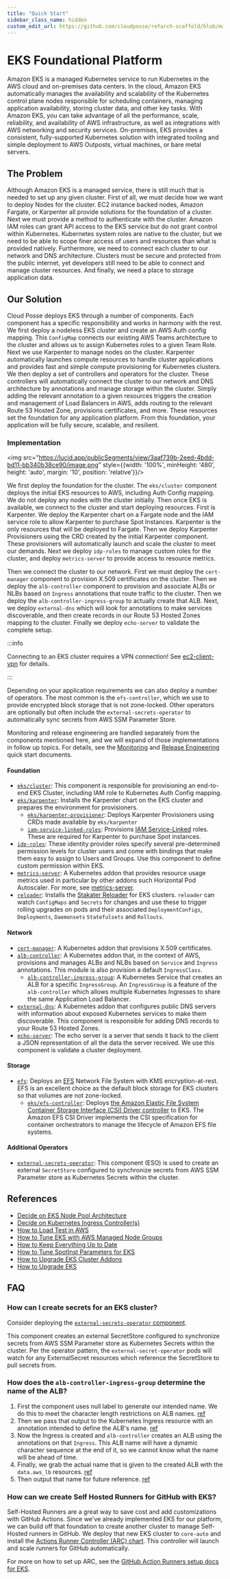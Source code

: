 ```yaml
---
title: "Quick Start"
sidebar_class_name: hidden
custom_edit_url: https://github.com/cloudposse/refarch-scaffold/blob/main/docs/docs/fundamentals/eks.md
---
```


# EKS Foundational Platform

Amazon EKS is a managed Kubernetes service to run Kubernetes in the AWS cloud and on-premises data centers. In the cloud, Amazon
EKS automatically manages the availability and scalability of the Kubernetes control plane nodes responsible for scheduling containers,
managing application availability, storing cluster data, and other key tasks. With Amazon EKS, you can take advantage of all the
performance, scale, reliability, and availability of AWS infrastructure, as well as integrations with AWS networking and security
services. On-premises, EKS provides a consistent, fully-supported Kubernetes solution with integrated tooling and simple deployment
to AWS Outposts, virtual machines, or bare metal servers.

## The Problem

Although Amazon EKS is a managed service, there is still much that is needed to set up any given cluster. First of all, we must decide
how we want to deploy Nodes for the cluster. EC2 instance backed nodes, Amazon Fargate, or Karpenter all provide solutions for the
foundation of a cluster. Next we must provide a method to authenticate with the cluster. Amazon IAM roles can grant API access to the
EKS service but do not grant control within Kubernetes. Kubernetes system roles are native to the cluster, but we need to be able
to scope finer access of users and resources than what is provided natively. Furthermore, we need to connect each cluster to our
network and DNS architecture. Clusters must be secure and protected from the public internet, yet developers still need to be
able to connect and manage cluster resources. And finally, we need a place to storage application data.

## Our Solution

Cloud Posse deploys EKS through a number of components. Each component has a specific responsibility and works in harmony with the
rest. We first deploy a nodeless EKS cluster and create an AWS Auth config mapping. This `ConfigMap` connects our existing AWS Teams
architecture to the cluster and allows us to assign Kubernetes roles to a given Team Role. Next we use Karpenter to manage nodes
on the cluster. Karpenter automatically launches compute resources to handle cluster applications and provides fast and simple
compute provisioning for Kubernetes clusters. We then deploy a set of controllers and operators for the cluster. These controllers
will automatically connect the cluster to our network and DNS architecture by annotations and manage storage within the cluster.
Simply adding the relevant annotation to a given resources triggers the creation and management of Load Balancers in AWS, adds routing
to the relevant Route 53 Hosted Zone, provisions certificates, and more. These resources set the foundation for any application platform.
From this foundation, your application will be fully secure, scalable, and resilient.

### Implementation

<img src="https://lucid.app/publicSegments/view/3aaf739b-2eed-4bdd-bd11-bb340b38ce90/image.png" style={{width: '100%', minHeight: '480', height: 'auto', margin: '10', position: 'relative'}}/><br/>

We first deploy the foundation for the cluster. The `eks/cluster` component deploys the initial EKS resources to AWS, including
Auth Config mapping. We do not deploy any nodes with the cluster initially. Then once EKS is available, we connect to the cluster
and start deploying resources. First is Karpenter. We deploy the Karpenter chart on a Fargate node and the IAM service role to allow
Karpenter to purchase Spot Instances. Karpenter is the only resources that will be deployed to Fargate. Then we deploy Karpenter
Provisioners using the CRD created by the initial Karpenter component. These provisioners will automatically launch and scale the
cluster to meet our demands. Next we deploy `idp-roles` to manage custom roles for the cluster, and deploy `metrics-server` to provide
access to resource metrics.

Then we connect the cluster to our network. First we must deploy the `cert-manager` component to provision X.509 certificates on the
cluster. Then we deploy the `alb-controller` component to provision and associate ALBs or NLBs based on `Ingress` annotations
that route traffic to the cluster. Then we deploy the `alb-controller-ingress-group` to actually create that ALB. Next, we deploy
`external-dns` which will look for annotations to make services discoverable, and then create records in our Route 53 Hosted Zones
mapping to the cluster. Finally we deploy `echo-server` to validate the complete setup.

:::info

Connecting to an EKS cluster requires a VPN connection! See
[ec2-client-vpn](/components/library/aws/ec2-client-vpn/) for details.

:::

Depending on your application requirements we can also deploy a number of operators. The most common is the `efs-controller`, which
we use to provide encrypted block storage that is not zone-locked. Other operators are optionally but often include the
`external-secrets-operator` to automatically sync secrets from AWS SSM Parameter Store.

Monitoring and release engineering are handled separately from the components mentioned here, and we will expand of those implementations
in follow up topics. For details, see the [Monitoring](/reference-architecture/category/quick-start/) and
[Release Engineering](/reference-architecture/category/quick-start/) quick start documents.

#### Foundation
- [`eks/cluster`](/components/library/aws/eks/cluster/): This component is responsible for provisioning an end-to-end EKS Cluster, including IAM role to Kubernetes Auth Config mapping.
- [`eks/karpenter`](/components/library/aws/eks/karpenter/): Installs the Karpenter chart on the EKS cluster and prepares the environment for provisioners.
  - [`eks/karpenter-provisioner`](/components/library/aws/eks/karpenter-provisioner/): Deploys Karpenter Provisioners using CRDs made available by `eks/karpenter`
  - [`iam-service-linked-roles`](/components/library/aws/iam-service-linked-roles/): Provisions [IAM Service-Linked](https://docs.aws.amazon.com/IAM/latest/UserGuide/using-service-linked-roles.html) roles. These are required for Karpenter to purchase Spot instances.
- [`idp-roles`](/components/library/aws/eks/idp-roles): These identity provider roles specify several pre-determined permission levels for cluster users and come with bindings that make them easy to assign to Users and Groups. Use this component to define custom permission within EKS.
- [`metrics-server`](/components/library/aws/eks/metrics-server): A Kubernetes addon that provides resource usage metrics used in particular by other addons such Horizontal Pod Autoscaler. For more, see [metrics-server](https://github.com/kubernetes-sigs/metrics-server).
- [`reloader`](/components/library/aws/eks/reloader): Installs the [Stakater Reloader](https://github.com/stakater/Reloader) for EKS clusters. `reloader` can watch `ConfigMaps` and `Secrets` for changes and use these to trigger rolling upgrades on pods and their associated `DeploymentConfigs`, `Deployments`, `Daemonsets` `Statefulsets` and `Rollouts`.

#### Network
- [`cert-manager`](/components/library/aws/eks/cert-manager): A Kubernetes addon that provisions X.509 certificates.
- [`alb-controller`](/components/library/aws/eks/alb-controller): A Kubernetes addon that, in the context of AWS, provisions and manages ALBs and NLBs based on `Service` and `Ingress` annotations. This module is also provision a default `IngressClass`.
  - [`alb-controller-ingress-group`](/components/library/aws/eks/alb-controller-ingress-group): A Kubernetes Service that creates an ALB for a specific `IngressGroup`. An `IngressGroup` is a feature of the `alb-controller` which allows multiple Kubernetes Ingresses to share the same Application Load Balancer.
- [`external-dns`](/components/library/aws/eks/external-dns): A Kubernetes addon that configures public DNS servers with information about exposed Kubernetes services to make them discoverable. This component is responsible for adding DNS records to your Route 53 Hosted Zones.
- [`echo-server`](/components/library/aws/eks/echo-server): The echo server is a server that sends it back to the client a JSON representation of all the data the server received. We use this component is validate a cluster deployment.

#### Storage
- [`efs`](/components/library/aws/efs/): Deploys an [EFS](https://aws.amazon.com/efs/) Network File System with KMS encryption-at-rest. EFS is an excellent choice as the default block storage for EKS clusters so that volumes are not zone-locked.
  - [`eks/efs-controller`](/components/library/aws/eks/efs-controller/): Deploys [the Amazon Elastic File System Container Storage Interface (CSI) Driver controller](https://github.com/kubernetes-sigs/aws-efs-csi-driver) to EKS. The Amazon EFS CSI Driver implements the CSI specification for container orchestrators to manage the lifecycle of Amazon EFS file systems.

#### Additional Operators
- [`external-secrets-operator`](/components/library/aws/eks/external-secrets-operator/): This component (ESO) is used to create an external `SecretStore` configured to synchronize secrets from AWS SSM Parameter store as Kubernetes Secrets within the cluster.

## References
- [Decide on EKS Node Pool Architecture](/reference-architecture/fundamentals/design-decisions/foundational-platform/decide-on-eks-node-pool-architecture/)
- [Decide on Kubernetes Ingress Controller(s)](/reference-architecture/fundamentals/design-decisions/foundational-platform/decide-on-kubernetes-ingress-controller-s/)
- [How to Load Test in AWS](/reference-architecture/how-to-guides/tutorials/how-to-load-test-in-aws/)
- [How to Tune EKS with AWS Managed Node Groups](/reference-architecture/how-to-guides/tutorials/how-to-tune-eks-with-aws-managed-node-groups/)
- [How to Keep Everything Up to Date](/reference-architecture/how-to-guides/upgrades/how-to-keep-everything-up-to-date/)
- [How to Tune SpotInst Parameters for EKS](/reference-architecture/how-to-guides/integrations/spotinst/how-to-tune-spotinst-parameters-for-eks/)
- [How to Upgrade EKS Cluster Addons](/reference-architecture/how-to-guides/upgrades/how-to-upgrade-eks-cluster-addons/)
- [How to Upgrade EKS](/reference-architecture/how-to-guides/upgrades/how-to-upgrade-eks/)

## FAQ

### How can I create secrets for an EKS cluster?

Consider deploying the [`external-secrets-operator` component](/components/library/aws/eks/external-secrets-operator).

This component creates an external SecretStore configured to synchronize secrets from AWS SSM Parameter store
as Kubernetes Secrets within the cluster. Per the operator pattern, the `external-secret-operator` pods will
watch for any ExternalSecret resources which reference the SecretStore to pull secrets from.

### How does the `alb-controller-ingress-group` determine the name of the ALB?

1. First the component uses null label to generate our intended name. We do this to meet the character length restrictions on ALB names. [ref](https://github.com/cloudposse/terraform-aws-components/blob/master/modules/eks/alb-controller-ingress-group/main.tf#L75-L83)
2. Then we pass that output to the Kubernetes Ingress resource with an annotation intended to define the ALB's name. [ref](https://github.com/cloudposse/terraform-aws-components/blob/master/modules/eks/alb-controller-ingress-group/main.tf#L98)
3. Now the Ingress is created and `alb-controller` creates an ALB using the annotations on that `Ingress`. This ALB name will have a dynamic character sequence at the end of it, so we cannot know what the name will be ahead of time.
4. Finally, we grab the actual name that is given to the created ALB with the `data.aws_lb` resources. [ref](https://github.com/cloudposse/terraform-aws-components/blob/master/modules/eks/alb-controller-ingress-group/main.tf#L169)
5. Then output that name for future reference. [ref](https://github.com/cloudposse/terraform-aws-components/blob/master/modules/eks/alb-controller-ingress-group/main.tf#L36)

### How can we create Self Hosted Runners for GitHub with EKS?

Self-Hosted Runners are a great way to save cost and add customizations with GitHub Actions. Since we've already implemented EKS for our platform, we can build off that foundation to create another cluster to manage Self-Hosted runners in GitHub. We deploy that new EKS cluster to `core-auto` and install the [Actions Runner Controller (ARC) chart](https://github.com/actions/actions-runner-controller). This controller will launch and scale runners for GitHub automatically.

For more on how to set up ARC, see the [GitHub Action Runners setup docs for EKS](/reference-architecture/setup/github-actions-runners/).
